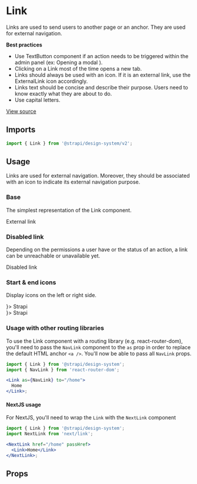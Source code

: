 <!--- Link.stories.mdx --->



<Meta title="Design System/Components/v2/Link" component={Link} />

# Link

Links are used to send users to another page or an anchor. They are used for external navigation.

**Best practices**

- Use TextButton component if an action needs to be triggered within the admin panel (ex: Opening a modal ).
- Clicking on a Link most of the time opens a new tab.
- Links should always be used with an icon. If it is an external link, use the ExternalLink icon accordingly.
- Links text should be concise and describe their purpose. Users need to know exactly what they are about to do.
- Use capital letters.

[View source](https://github.com/strapi/design-system/tree/main/packages/strapi-design-system/src/v2/Link)

## Imports

```js
import { Link } from '@strapi/design-system/v2';
```

## Usage

Links are used for external navigation. Moreover, they should be associated with an icon to indicate its external
navigation purpose.

### Base

The simplest representation of the Link component.

<Canvas>
  <Story name="base">
    <Stack spacing={5}>
      <Link isExternal href="https://strapi.io/">
        External link
      </Link>
    </Stack>
  </Story>
</Canvas>

### Disabled link

Depending on the permissions a user have or the status of an action, a link can be unreachable or unavailable yet.

<Canvas>
  <Story name="disabled">
    <Stack spacing={5}>
      <Link isExternal href="https://strapi.io/" disabled>
        Disabled link
      </Link>
    </Stack>
  </Story>
</Canvas>

### Start & end icons

Display icons on the left or right side.

<Canvas>
  <Story name="icons">
    <Stack spacing={5}>
      <div>
        <Link isExternal href="https://strapi.io/" startIcon={<Strapi />}>
          Strapi
        </Link>
      </div>
      <div>
        <Link isExternal href="https://strapi.io/" endIcon={<Strapi />}>
          Strapi
        </Link>
      </div>
    </Stack>
  </Story>
</Canvas>

### Usage with other routing libraries

To use the Link component with a routing library (e.g. react-router-dom), you'll need to pass the `NavLink` component to
the `as` prop in order to replace the default HTML anchor `<a />`. You'll now be able to pass all `NavLink` props.

```jsx
import { Link } from '@strapi/design-system';
import { NavLink } from 'react-router-dom';

<Link as={NavLink} to="/home">
  Home
</Link>;
```

#### NextJS usage

For NextJS, you'll need to wrap the `Link` with the `NextLink` component

```jsx
import { Link } from '@strapi/design-system';
import NextLink from 'next/link';

<NextLink href="/home" passHref>
  <Link>Home</Link>
</NextLink>;
```

## Props

<ArgsTable of={Link} />
